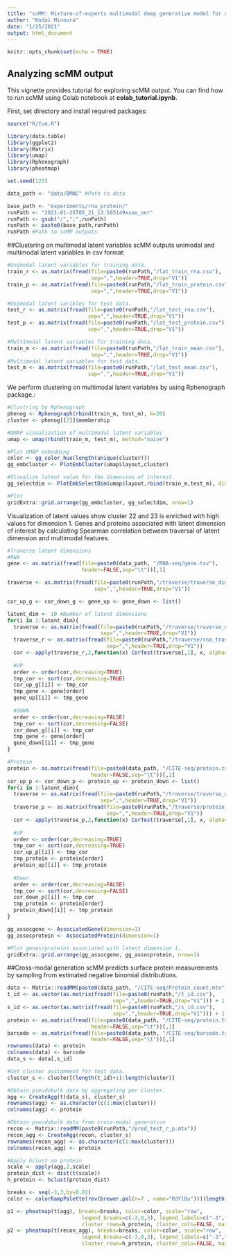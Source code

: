 ```yaml
---
title: "scMM: Mixture-of-experts multimodal deep generative model for single-cell multiomics analysis"
author: "Kodai Minoura"
date: "1/25/2021"
output: html_document
---
```


```r
knitr::opts_chunk$set(echo = TRUE)
```

## Analyzing scMM output

This vignette provides tutorial for exploring scMM output. You can find how to run scMM using Colab notebook at **colab_tutorial.ipynb**.  

First, set directory and install required packages:

```r
source("R/fun.R")

library(data.table)
library(ggplot2)
library(Matrix)
library(umap)
library(Rphenograph)
library(pheatmap)

set.seed(123)

data_path <- "data/BMNC" #Path to data

base_path <- "experiments/rna_protein/"
runPath <- "2021-01-25T05_21_13.505149xsav_onr" 
runPath <- gsub("/",":",runPath)
runPath <- paste0(base_path,runPath)
runPath #Path to scMM outputs
```

##Clustering on multimodal latent variables
scMM outputs unimodal and multimodal latent variables in csv format:

```r
#Unimodal latent variables for training data.
train_r <- as.matrix(fread(file=paste0(runPath,"/lat_train_rna.csv"),
                           sep=",",header=TRUE,drop="V1"))
train_p <- as.matrix(fread(file=paste0(runPath,"/lat_train_protein.csv"),
                           sep=",",header=TRUE,drop="V1"))

#Unimodal latent varibles for test data.
test_r <- as.matrix(fread(file=paste0(runPath,"/lat_test_rna.csv"),
                          sep=",",header=TRUE,drop="V1"))
test_p <- as.matrix(fread(file=paste0(runPath,"/lat_test_protein.csv"),
                          sep=",",header=TRUE,drop="V1"))

#Multimodal latent variables for training data.
train_m <- as.matrix(fread(file=paste0(runPath,"/lat_train_mean.csv"),
                           sep=",",header=TRUE,drop="V1"))
#Multimodal latent variables for test data.
test_m <- as.matrix(fread(file=paste0(runPath,"/lat_test_mean.csv"),
                          sep=",",header=TRUE,drop="V1"))
```

We perform clustering on multimodal latent variables by using Rphenograph package.:
```r
#Clustring by Rphenograph
phenog <- Rphenograph(rbind(train_m, test_m), k=20)
cluster <- phenog[[2]]$membership

#UMAP visualization of multimodal latent variables
umap <- umap(rbind(train_m, test_m), method="naive")

#Plot UMAP enbedding
color <- gg_color_hue(length(unique(cluster)))
gg_embcluster <- PlotEmbCluster(umap$layout,cluster)

#Visualize latent value for the dimension of interest.
gg_selectdim <- PlotEmbSelectDim(umap$layout,rbind(train_m,test_m), dim=1)

#Plot
gridExtra::grid.arrange(gg_embcluster, gg_selectdim, nrow=1)

```

Visualization of latent values show cluster 22 and 23 is enriched with  high values for dimension 1. Genes and proteins associated with latent dimension of interest by calculating Spearman correlation between traversal of latent dimension and multimodal features.

```r
#Traverse latent dimensions
#RNA
gene <- as.matrix(fread(file=paste0(data_path, "/RNA-seq/gene.tsv"),
                        header=FALSE,sep="\t"))[,1]

traverse <- as.matrix(fread(file=paste0(runPath,"/traverse/traverse_dim",1,".csv"),
                            sep=",",header=TRUE,drop="V1"))

cor_up_g <- cor_down_g <- gene_up <- gene_down <- list()

latent_dim <- 10 #Number of latent dimensions
for(i in 1:latent_dim){
  traverse <- as.matrix(fread(file=paste0(runPath,"/traverse/traverse_dim",i,".csv"),
                              sep=",",header=TRUE,drop="V1"))
  traverse_r <- as.matrix(fread(file=paste0(runPath,"/traverse/rna_traverse_dim",i,".csv"),
                                sep=",",header=TRUE,drop="V1"))
  cor <- apply(traverse_r,2,function(x) CorTest(traverse[,1], x, alpha=1e-12)) #Threshold set by alpha
  
  #UP
  order <- order(cor,decreasing=TRUE)
  tmp_cor <- sort(cor,decreasing=TRUE)
  cor_up_g[[i]] <- tmp_cor
  tmp_gene <- gene[order]
  gene_up[[i]] <- tmp_gene
  
  #DOWN
  order <- order(cor,decreasing=FALSE)
  tmp_cor <- sort(cor,decreasing=FALSE)
  cor_down_g[[i]] <- tmp_cor
  tmp_gene <- gene[order]
  gene_down[[i]] <- tmp_gene
}

#Protein
protein <- as.matrix(fread(file=paste0(data_path, "/CITE-seq/protein.tsv"),
                           header=FALSE,sep="\t"))[,1]
cor_up_p <- cor_down_p <- protein_up <- protein_down <- list()
for(i in 1:latent_dim){
  traverse <- as.matrix(fread(file=paste0(runPath,"/traverse/traverse_dim",i,".csv"),
                              sep=",",header=TRUE,drop="V1"))
  traverse_p <- as.matrix(fread(file=paste0(runPath,"/traverse/protein_traverse_dim",i,".csv"),
                                sep=",",header=TRUE,drop="V1"))
  cor <- apply(traverse_p,2,function(x) CorTest(traverse[,1], x, alpha=1e-2))
  
  #UP
  order <- order(cor,decreasing=TRUE)
  tmp_cor <- sort(cor,decreasing=TRUE)
  cor_up_p[[i]] <- tmp_cor
  tmp_protein <- protein[order]
  protein_up[[i]] <- tmp_protein
  
  #Down
  order <- order(cor,decreasing=FALSE)
  tmp_cor <- sort(cor,decreasing=FALSE)
  cor_down_p[[i]] <- tmp_cor
  tmp_protein <- protein[order]
  protein_down[[i]] <- tmp_protein
}
```
```r
gg_assocgene <- AssociatedGene(dimension=1)
gg_assocprotein <- AssociatedProtein(dimension=1)

#Plot genes/proteins associated with latent dimension 1.
gridExtra::grid.arrange(gg_assocgene, gg_assocprotein, nrow=1)
```

##Cross-modal generation
scMM predicts surface protein measurements by sampling from estimated negative binomial  distributions.

```r
data <- Matrix::readMM(paste0(data_path, "/CITE-seq/Protein_count.mtx"))
t_id <- as.vector(as.matrix(fread(file=paste0(runPath,"/t_id.csv"),
                                  sep=",",header=TRUE,drop="V1"))) + 1 #train data index
s_id <- as.vector(as.matrix(fread(file=paste0(runPath,"/s_id.csv"),
                                  sep=",",header=TRUE,drop="V1"))) + 1 #test data index
protein <- as.matrix(fread(file=paste0(data_path, "/CITE-seq/protein.tsv"),
                           header=FALSE,sep="\t"))[,1]
barcode <- as.matrix(fread(file=paste0(data_path, "/CITE-seq/barcode.tsv"),
                           header=FALSE,sep="\t"))[,1]
rownames(data) <- protein
colnames(data) <- barcode
data_s <- data[,s_id]

#Get cluster assignment for test data.
cluster_s <- cluster[(length(t_id)+1):length(cluster)]
```


```r
#Obtain pseudobulk data by aggregating per cluster.
agg <- CreateAgg(t(data_s), cluster_s)
rownames(agg) <- as.character(c(1:max(cluster)))
colnames(agg) <- protein

#Obtain pseudobulk data from cross-modal generation
recon <- Matrix::readMM(paste0(runPath,"/pred_test_r_p.mtx"))
recon_agg <- CreateAgg(recon, cluster_s)
rownames(recon_agg) <- as.character(c(1:max(cluster)))
colnames(recon_agg) <- protein

#Apply hclust on protein
scale <- apply(agg,2,scale)
protein_dist <- dist(t(scale))
h_protein <- hclust(protein_dist)

breaks <- seq(-3,3,by=0.01)
color <- colorRampPalette(rev(brewer.pal(n=7 , name="RdYlBu")))(length(breaks))

p1 <- pheatmap(t(agg), breaks=breaks, color=color, scale="row",
                        legend_breaks=c(-3,0,3), legend_labels=c("-3","0","3"),
                        cluster_rows=h_protein, cluster_cols=FALSE, main="Original")
p2 <- pheatmap(t(recon_agg), breaks=breaks, color=color, scale="row",
                        legend_breaks=c(-3,0,3), legend_labels=c("-3","0","3"),
                        cluster_rows=h_protein, cluster_cols=FALSE, main="Cross-modal generation")
```
